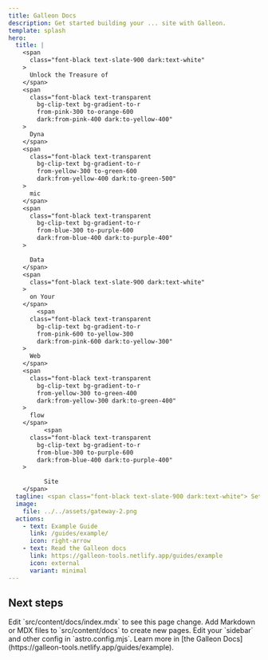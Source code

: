 ```yaml
---
title: Galleon Docs
description: Get started building your ... site with Galleon.
template: splash
hero:
  title: |
    <span
      class="font-black text-slate-900 dark:text-white"
    >
      Unlock the Treasure of
    </span>  
    <span
      class="font-black text-transparent
        bg-clip-text bg-gradient-to-r
        from-pink-300 to-orange-600
        dark:from-pink-400 dark:to-yellow-400"
    >
      Dyna
    </span> 
    <span
      class="font-black text-transparent
        bg-clip-text bg-gradient-to-r
        from-yellow-300 to-green-600
        dark:from-yellow-400 dark:to-green-500"
    >
      mic 
    </span>
    <span
      class="font-black text-transparent
        bg-clip-text bg-gradient-to-r
        from-blue-300 to-purple-600
        dark:from-blue-400 dark:to-purple-400"
    >

      Data 
    </span>
    <span
      class="font-black text-slate-900 dark:text-white"
    >
      on Your  
    </span>    
        <span
      class="font-black text-transparent
        bg-clip-text bg-gradient-to-r
        from-pink-600 to-yellow-300
        dark:from-pink-600 dark:to-yellow-300"
    >
      Web
    </span>       
    <span
      class="font-black text-transparent
        bg-clip-text bg-gradient-to-r
        from-yellow-300 to-green-400
        dark:from-yellow-300 dark:to-green-400"
    >
      flow 
    </span>
          <span
      class="font-black text-transparent
        bg-clip-text bg-gradient-to-r
        from-blue-300 to-purple-600
        dark:from-blue-400 dark:to-purple-400"
    >

          Site 
    </span>
  tagline: <span class="font-black text-slate-900 dark:text-white"> Set sail with Galleon to display secure public and private data using Xano. Powered by simple data attributes, no coding required.</span>
  image:
    file: ../../assets/gateway-2.png
  actions:
    - text: Example Guide
      link: /guides/example/
      icon: right-arrow
    - text: Read the Galleon docs
      link: https://galleon-tools.netlify.app/guides/example
      icon: external
      variant: minimal
---
```



## Next steps

<CardGrid stagger>
	<Card title="Update ..." icon="pencil">
		Edit `src/content/docs/index.mdx` to see this page change.
	</Card>
	<Card title="Add new ..." icon="add-document">
		Add Markdown or MDX files to `src/content/docs` to create new pages.
	</Card>
	<Card title="Configure your ..." icon="setting">
		Edit your `sidebar` and other config in `astro.config.mjs`.
	</Card>
	<Card title="Read the docs" icon="open-book">
		Learn more in [the Galleon Docs](https://galleon-tools.netlify.app/guides/example).
	</Card>
</CardGrid>
